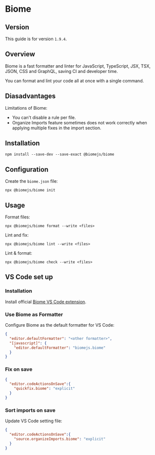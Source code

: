 # Biome

## Version

This guide is for version `1.9.4`.


## Overview

Biome is a fast formatter and linter for JavaScript, TypeScript, JSX, TSX, JSON, CSS and GraphQL, saving CI and developer time.

You can format and lint your code all at once with a single command.


## Diasadvantages

Limitations of Biome:
- You can't disable a rule per file.
- Organize Imports feature sometimes does not work correctly when applying multiple fixes in the import section.


## Installation

```shell npm2yarn
npm install --save-dev --save-exact @biomejs/biome
```


## Configuration

Create the `biome.json` file:
```shell
npx @biomejs/biome init
```

## Usage

Format files:
```shell
npx @biomejs/biome format --write <files>
```

Lint and fix:
```shell
npx @biomejs/biome lint --write <files>
```

Lint & format:
```shell
npx @biomejs/biome check --write <files>
```


## VS Code set up

### Installation

Install official [Biome VS Code extension](https://marketplace.visualstudio.com/items?itemName=biomejs.biome).


### Use Biome as Formatter

Configure Biome as the default formatter for VS Code:
```json filename=".vscode/settings.json"
{
  "editor.defaultFormatter": "<other formatter>",
  "[javascript]": {
    "editor.defaultFormatter": "biomejs.biome"
  }
}
```

### Fix on save

```json filename=".vscode/settings.json"
{
  "editor.codeActionsOnSave":{
    "quickfix.biome": "explicit"
  }
}
```


### Sort imports on save

Update VS Code setting file:
```json filename=".vscode/settings.json"
{
  "editor.codeActionsOnSave":{
    "source.organizeImports.biome": "explicit"
  }
}
```
